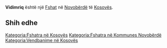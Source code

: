 {{Fshat në Kosovës
 | Emri                = Vidimriq
| sqi_N_name = Vidimriq
| sqi_N_FULL_NAME_RO = Vidimriq
| sqi_N_FULL_NAME_ND_RO = Vidimriq
| sqi_N_SORT_NAME_RG = VIDIMRIQ
| sqi_N_FULL_NAME_RG = Vidimriq
| sqi_N_FULL_NAME_ND_RG = Vidimriq
| sqi_V_name = Vidomiriq
| sqi_V_FULL_NAME_RO = Vidomiriq Vitmoriq
| sqi_V_FULL_NAME_ND_RO = Vidomiriq Vitmoriq
| sqi_V_SORT_NAME_RG = VIDOMIRIQ VITMORIQ
| sqi_V_FULL_NAME_RG = Vidomiriq Vitmoriq
| sqi_V_FULL_NAME_ND_RG = Vidomiriq Vitmoriq
| srp_N_name = Vidomirić
| srp_N_FULL_NAME_RO = Vidomirić
| srp_N_FULL_NAME_ND_RO = Vidomiric
| srp_N_SORT_NAME_RG = VIDOMIRIC
| srp_N_FULL_NAME_RG = Vidomirić
| srp_N_FULL_NAME_ND_RG = Vidomiric
| srp_NS_name = Видомирић
| srp_NS_FULL_NAME_RO = Видомирић
| srp_NS_FULL_NAME_ND_RO = Видомирић
| srp_NS_SORT_NAME_RG = ВИДОМИРИЋ
| srp_NS_FULL_NAME_RG = Видомирић
| srp_NS_FULL_NAME_ND_RG = Видомирић
| srp_V_name = Vidomiriće
| srp_V_FULL_NAME_RO = Vidomiriće
| srp_V_FULL_NAME_ND_RO = Vidomirice
| srp_V_SORT_NAME_RG = VIDOMIRICE
| srp_V_FULL_NAME_RG = Vidomiriće
| srp_V_FULL_NAME_ND_RG = Vidomirice

 | Emri (Rasa dhanore) = 
 | Figura              = 
 | Shteti              = Kosovo
 | Komuna              = Novobërdë
 | Kodi postar         = 
 | Sipërfaqja          = 

 | Popullsia           = 

 | Regj. i popullsisë  = 
 | Dend. e popullsisë  = 
 | Faqja zyrtare       = 
 <!--- Koordinatat ----> 
 | Gjerësia            = 42.895
 | Gjatësia            = 20.809722
 | Lartësia            = 
}}
'''Vidimriq''' është një [[Fshat]] në [[Novobërdë]] të [[Kosovës]].

<!-- == Gjeografia == -->
<!-- == Historia == -->
<!-- == Demografia == -->
== Shih edhe ==
{{Komuna Novobërdë}}
{{Kosovo-Administrata-Cung}}

[[Kategoria:Fshatra në Kosovës]]
[[Kategoria:Fshatra në Kommunes Novobërdë]]
[[Kategoria:Vendbanime në Kosovës]]